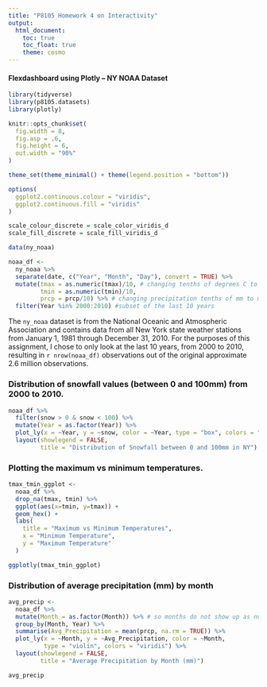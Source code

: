 ```yaml
---
title: "P8105 Homework 4 on Interactivity"
output: 
  html_document:
    toc: true
    toc_float: true
    theme: cosmo
---
```


#### Flexdashboard using Plotly -- NY NOAA Dataset

```r
library(tidyverse)
library(p8105.datasets)
library(plotly)

knitr::opts_chunk$set(
  fig.width = 8,
  fig.asp = .6,
  fig.height = 6,
  out.width = "90%"
)

theme_set(theme_minimal() + theme(legend.position = "bottom"))

options(
  ggplot2.continuous.colour = "viridis",
  ggplot2.continuous.fill = "viridis"
)

scale_colour_discrete = scale_color_viridis_d
scale_fill_discrete = scale_fill_viridis_d

data(ny_noaa)
```

```r
noaa_df <-
  ny_noaa %>%
  separate(date, c("Year", "Month", "Day"), convert = TRUE) %>%
  mutate(tmax = as.numeric(tmax)/10, # changing tenths of degrees C to degrees C
         tmin = as.numeric(tmin)/10,
         prcp = prcp/10) %>% # changing precipitation tenths of mm to mm
  filter(Year %in% 2000:2010) #subset of the last 10 years
```

The `ny_noaa` dataset is from the National Oceanic and Atmospheric Association and contains data from all New York state weather stations from January 1, 1981 through December 31, 2010. For the purposes of this assignment, I chose to only look at the last 10 years, from 2000 to 2010, resulting in `r nrow(noaa_df)` observations out of the original approximate 2.6 million observations.

### Distribution of snowfall values (between 0 and 100mm) from 2000 to 2010.

```r
noaa_df %>%
  filter(snow > 0 & snow < 100) %>%
  mutate(Year = as.factor(Year)) %>%
  plot_ly(x = ~Year, y = ~snow, color = ~Year, type = "box", colors = "viridis") %>%
  layout(showlegend = FALSE, 
         title = "Distribution of Snowfall between 0 and 100mm in NY")
```

### Plotting the maximum vs minimum temperatures.
```r
tmax_tmin_ggplot <-
  noaa_df %>%
  drop_na(tmax, tmin) %>%
  ggplot(aes(x=tmin, y=tmax)) +
  geom_hex() +
  labs(
    title = "Maximum vs Minimum Temperatures",
    x = "Minimum Temperature",
    y = "Maximum Temperature"
  )

ggplotly(tmax_tmin_ggplot)
```

### Distribution of average precipitation (mm) by month
```r
avg_precip <-
  noaa_df %>%
  mutate(Month = as.factor(Month)) %>% # so months do not show up as numeric var
  group_by(Month, Year) %>%
  summarise(Avg_Precipitation = mean(prcp, na.rm = TRUE)) %>%
  plot_ly(x = ~Month, y = ~Avg_Precipitation, color = ~Month,
          type = "violin", colors = "viridis") %>%
  layout(showlegend = FALSE,
         title = "Average Precipitation by Month (mm)")

avg_precip
```

